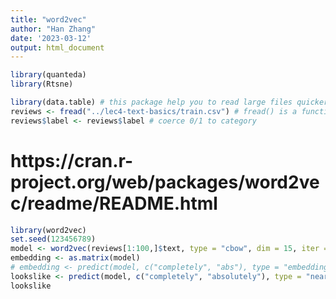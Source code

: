 ```yaml
---
title: "word2vec"
author: "Han Zhang"
date: '2023-03-12'
output: html_document
---
```



```r
library(quanteda)
library(Rtsne)

library(data.table) # this package help you to read large files quicker
reviews <- fread("../lec4-text-basics/train.csv") # fread() is a function in data.table
reviews$label <- reviews$label # coerce 0/1 to category

```

# https://cran.r-project.org/web/packages/word2vec/readme/README.html

```r
library(word2vec)
set.seed(123456789)
model <- word2vec(reviews[1:100,]$text, type = "cbow", dim = 15, iter = 20)
embedding <- as.matrix(model)
# embedding <- predict(model, c("completely", "abs"), type = "embedding")
lookslike <- predict(model, c("completely", "absolutely"), type = "nearest", top_n = 5)
lookslike
```

